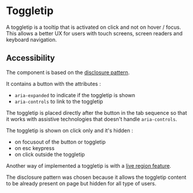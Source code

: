 # Toggletip

A toggletip is a tooltip that is activated on click and not on hover / focus.
This allows a better UX for users with touch screens, screen readers and keyboard navigation.

## Accessibility

The component is based on the [disclosure pattern](https://www.w3.org/WAI/ARIA/apg/patterns/disclosure/).

It contains a button with the attributes :
- `aria-expanded` to indicate if the toggletip is shown
- `aria-controls` to link to the toggletip

The toggletip is placed directly after the button in the tab sequence so that it works with assistive technologies that doesn't handle `aria-controls`.

The toggletip is shown on click only and it's hidden :
- on focusout of the button or toggletip
- on esc keypress
- on click outside the toggletip

Another way of implemented a toggletip is with a [live region feature](https://developer.mozilla.org/en-US/docs/Web/Accessibility/ARIA/ARIA_Live_Regions).

The disclosure pattern was chosen because it allows the toggletip content to be already present on page but hidden for all type of users.
